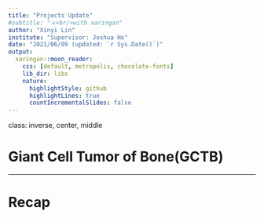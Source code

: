 ```yaml
---
title: "Projects Update"
#subtitle: "⚔<br/>with xaringan"
author: "Xinyi Lin"
institute: "Supervisor: Joshua Ho"
date: "2021/06/09 (updated: `r Sys.Date()`)"
output:
  xaringan::moon_reader:
    css: [default, metropolis, chocolate-fonts]
    lib_dir: libs
    nature:
      highlightStyle: github
      highlightLines: true
      countIncrementalSlides: false
---
```


class: inverse, center, middle

# Giant Cell Tumor of Bone(GCTB)

---

# Recap
